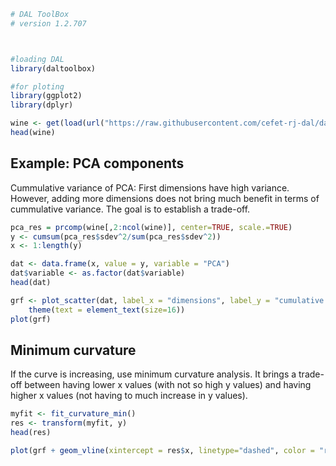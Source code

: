```r
# DAL ToolBox
# version 1.2.707



#loading DAL
library(daltoolbox) 

#for ploting
library(ggplot2)
library(dplyr)
```

```r
wine <- get(load(url("https://raw.githubusercontent.com/cefet-rj-dal/daltoolbox/main/wine.RData")))
head(wine)
```

## Example: PCA components
Cummulative variance of PCA: First dimensions have high variance. However, adding more dimensions does not bring much benefit in terms of cummulative variance. 
The goal is to establish a trade-off.

```r
pca_res = prcomp(wine[,2:ncol(wine)], center=TRUE, scale.=TRUE)
y <- cumsum(pca_res$sdev^2/sum(pca_res$sdev^2))
x <- 1:length(y)
```

```r
dat <- data.frame(x, value = y, variable = "PCA")
dat$variable <- as.factor(dat$variable)
head(dat)
```

```r
grf <- plot_scatter(dat, label_x = "dimensions", label_y = "cumulative variance", colors="black") + 
    theme(text = element_text(size=16))
plot(grf)
```

## Minimum curvature
If the curve is increasing, use minimum curvature analysis. 
It brings a trade-off between having lower x values (with not so high y values) and having higher x values (not having to much increase in y values). 

```r
myfit <- fit_curvature_min()
res <- transform(myfit, y)
head(res)
```

```r
plot(grf + geom_vline(xintercept = res$x, linetype="dashed", color = "red", size=0.5))
```


